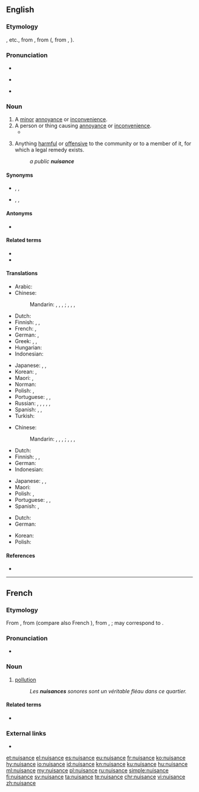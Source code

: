 ==English==

===Etymology===
{{bor|en|xno|nusaunce}}, {{m|fro|nussance}} etc., from {{der|en|fro|nuisance}}, from {{m|fro|nuisir||to harm}} (, from {{der|en|la|noceō||I harm}}, {{m|la|nocēre}}).

===Pronunciation===
* {{audio|en-us-nuisance.ogg|Audio (US)|lang=en}}
* {{a|US}} {{IPA|/ˈnuːsəns/|lang=en}}
* {{a|UK}} {{IPA|/ˈnjuːsəns/|lang=en}}

===Noun===
{{en-noun}}

# A [[minor]] [[annoyance]] or [[inconvenience]].
# A person or thing causing [[annoyance]] or [[inconvenience]].
#* {{quote-journal
|date=March 14, 2017
|author=Stuart James
|title=Leicester stun Sevilla to reach last eight after Kasper Schmeichel save
|work=the Guardian
|url=https://www.theguardian.com/football/2017/mar/14/leicester-city-sevilla-champions-league-match-report
|page=
|passage= With Vardy working tirelessly up front, chasing lost causes and generally making a '''nuisance''' of himself, Sevilla were never allowed to settle on a night when the atmosphere was electric inside the King Power Stadium.}}
# {{lb|en|legal}} Anything [[harmful]] or [[offensive]] to the community or to a member of it, for which a legal remedy exists.
#: ''a public '''nuisance'''''

====Synonyms====
* {{sense|minor annoyance or inconvenience}} {{l|en|annoyance}}, {{l|en|inconvenience}}, {{l|en|offense}}
* {{sense|person or thing causing annoyance or inconvenience}} {{l|en|bother}}, {{l|en|obstacle}}, {{l|en|pest}}

====Antonyms====
* {{sense|minor annoyance or inconvenience}} {{l|en|enjoyment}}

====Related terms====
* {{l|en|nuisance call}}
* {{l|en|nuisance tax}}

====Translations====
{{trans-top|minor annoyance or inconvenience}}
* Arabic: {{t|ar|إِزْعَاج|m}}
* Chinese:
*: Mandarin: {{t|cmn|[[討厭]][[的]][[事]]|sc=Hani}}, {{t|cmn|[[讨厌]][[的]][[事]]|tr=tǎoyàn de shì|sc=Hani}}, {{t|cmn|[[麻煩]][[事]]|sc=Hani}}, {{t|cmn|[[麻烦]][[事]]|tr=máfan shì|sc=Hani}} {{qualifier|thing}}; {{t|cmn|[[討厭]][[的]][[人]]|sc=Hani}}, {{t|cmn|[[讨厌]][[的]][[人]]|tr=tǎoyàn de rén|sc=Hani}}, {{t|cmn|[[麻煩]][[人]]|sc=Hani}}, {{t|cmn|[[麻烦]][[人]]|tr=máfan rén|sc=Hani}} {{qualifier|person}}
* Dutch: {{t+|nl|overlast|m}}
* Finnish: {{t+|fi|harmi}}, {{t|fi|kiusa}}, {{t+|fi|riesa}}
* French: {{t+|fr|embêtement|m}}, {{t+|fr|nuisance|f}}
* German: {{t+|de|Ärgernis|n}}, {{t+|de|Ärger|m}}
* Greek: {{t+|el|μπελάς|m|sc=Grek}}, {{t+|el|βάσανο|n|sc=Grek}}, {{t+|el|ενόχληση|f|sc=Grek}}
* Hungarian: {{t+|hu|kellemetlenség}}
* Indonesian: {{t+|id|gangguan}}
{{trans-mid}}
* Japanese: {{t+|ja|迷惑|tr=めいわく, meiwaku|sc=Jpan}}, {{t|ja|[[迷惑]]な[[物]]|tr=めいわくなもの, meiwaku na mono|sc=Jpan}} {{qualifier|thing}}, {{t|ja|迷惑な人|tr=めいわくなひと|sc=Jpan}} {{qualifier|person}}
* Korean: {{t+|ko|성가심|sc=Hang}}, {{t|ko|불쾌함|sc=Hang}}
* Maori: {{t|mi|pōrearea}}, {{t|mi|whakahōhā}}
* Norman: {{t|nrf|emmèrde|f}}
* Polish: {{t|pl|niedogodność|f}}, {{t+|pl|uciążliwość|f}}
* Portuguese: {{t+|pt|incômodo}}, {{t+|pt|distúrbio}}, {{t+|pt|inconveniente}}
* Russian: {{t+|ru|неприя́тность|f}}, {{t+|ru|доса́да|f}}, {{t+|ru|неудо́бство|n}}, {{t+|ru|поме́ха|f}}, {{t+|ru|доса́да|f}}, {{t|ru|ньюснс|m}}
* Spanish: {{t+|es|molestia|f}}, {{t+|es|engorro|m}}, {{t+|es|incomodidad|f}}
* Turkish: {{t+|tr|sıkıntı}}
{{trans-bottom}}

{{trans-top|person or thing causing annoyance of inconvenience}}
* Chinese:
*: Mandarin: {{t|cmn|討厭的事|sc=Hani}}, {{t|cmn|讨厌的事|tr=tǎoyàn de shì|sc=Hani}}, {{t|cmn|麻煩事|sc=Hani}}, {{t|cmn|麻烦事|tr=máfan shì|sc=Hani}} {{qualifier|thing}}; {{t|cmn|討厭的人|sc=Hani}}, {{t|cmn|讨厌的人|tr=tǎoyàn de rén|sc=Hani}}, {{t|cmn|麻煩人|sc=Hani}}, {{t|cmn|麻烦人|tr=máfan rén|sc=Hani}} {{qualifier|person}}
* Dutch: {{t+|nl|lastpost|m}}
* Finnish: {{t|fi|kiusankappale}}, {{t+|fi|riesa}}, {{t|fi|maanvaiva}}
* German: {{t+|de|Quälgeist|m}}
* Indonesian: {{t|id|orang rewel}}
{{trans-mid}}
* Japanese: {{t|ja|厄介者|tr=やっかいもの, yakkai-mono}}, {{t|ja|迷惑な物|tr=めいわくなもの, meiwaku na mono|sc=Jpan}} {{qualifier|thing}}, {{t|ja|迷惑な人|tr=めいわくなひと|sc=Jpan}} {{qualifier|person}}
* Maori: {{t|mi|pōrearea}}
* Polish: {{t|pl|utrapieniec|m-pr}}, {{t+|pl|utrapienie|n}}
* Portuguese: {{t+|pt|inconveniente}}, {{t+|pt|inadequado}}, {{t+|pt|inoportuno}}
* Spanish: {{t+|es|inconveniente|m}}, {{t+|es|estorbo|m}}
{{trans-bottom}}

{{trans-top|law: anything harmful or offensive to the community or to a member of it}}
* Dutch: {{t+|nl|overlast|m}}
* German: {{t+|de|Belästigung|f}}
{{trans-mid}}
* Korean: {{t+|ko|방해|sc=Hang}}
* Polish: {{t|pl|zakłócenie porządku|n}}
{{trans-bottom}}

====References====
* {{pedia}}

----

==French==

===Etymology===
From {{inh|fr|fro|nuisance}}, from {{m|fro|nuisir||to harm}} (compare also French {{m|fr|nuire}}), from {{der|fr|la|noceō||I harm}}, {{m|la|nocēre}}; may correspond to {{inh|fr|LL.|nocēntia}}.

===Pronunciation===
* {{IPA|/nɥi.zɑ̃s/|lang=fr}}

===Noun===
{{fr-noun|f}}

# [[pollution]]
#: ''Les '''nuisances''' sonores sont un véritable fléau dans ce quartier.''

====Related terms====
* {{l|fr|nuire}}

===External links===
* {{R:TLFi}}

[[et:nuisance]]
[[el:nuisance]]
[[es:nuisance]]
[[eu:nuisance]]
[[fr:nuisance]]
[[ko:nuisance]]
[[hy:nuisance]]
[[io:nuisance]]
[[id:nuisance]]
[[kn:nuisance]]
[[ku:nuisance]]
[[hu:nuisance]]
[[ml:nuisance]]
[[my:nuisance]]
[[pl:nuisance]]
[[ru:nuisance]]
[[simple:nuisance]]
[[fi:nuisance]]
[[sv:nuisance]]
[[ta:nuisance]]
[[te:nuisance]]
[[chr:nuisance]]
[[vi:nuisance]]
[[zh:nuisance]]
